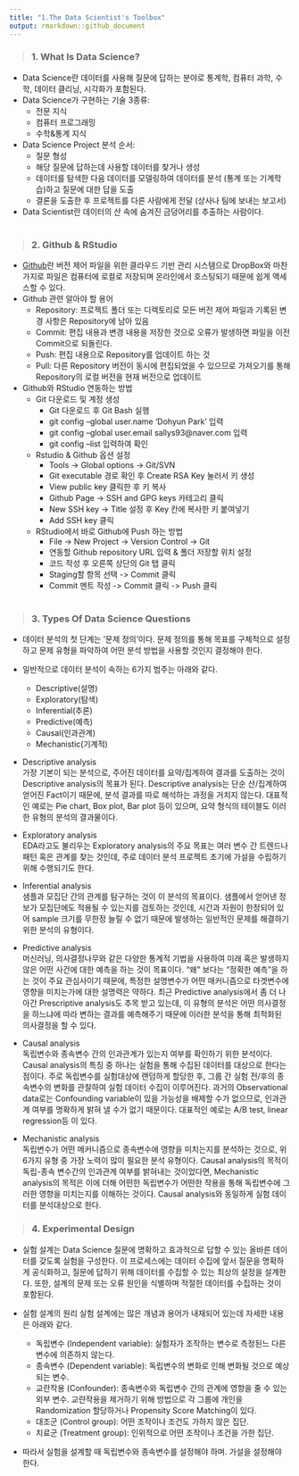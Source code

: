 ```yaml
---
title: "1.The Data Scientist's Toolbox"
output: rmarkdown::github_document
---
```

> ### 1. What Is Data Science?

* Data Science란 데이터를 사용해 질문에 답하는 분야로 통계학, 컴퓨터 과학, 수학, 데이터 클리닝, 시각화가 포함된다. 
* Data Science가 구현하는 기술 3종류:
  + 전문 지식 
  + 컴퓨터 프로그래밍
  + 수학&통계 지식  
* Data Science Project 분석 순서:
  + 질문 형성 
  + 해당 질문에 답하는데 사용할 데이터를 찾거나 생성
  + 데이터를 탐색한 다음 데이터를 모델링하여 데이터를 분석 (통계 또는 기계학습)하고 질문에 대한 답을 도출
  + 결론을 도출한 후 프로젝트를 다른 사람에게 전달 (상사나 팀에 보내는 보고서)
* Data Scientist란 데이터의 산 속에 숨겨진 금덩어리를 추출하는 사람이다.    
<br>    
                
> ### 2. Github & RStudio

* [Github](https://github.com/)란 버전 제어 파일을 위한 클라우드 기반 관리 시스템으로 DropBox와 마찬가지로 파일은 컴퓨터에 로컬로 저장되며 온라인에서 호스팅되기 때문에 쉽게 액세스할 수 있다. 
* Github 관련 알아야 할 용어 
  + Repository: 프로젝트 폴더 또는 디렉토리로 모든 버전 제어 파일과 기록된 변경 사항은 Repository에 남아 있음
  + Commit: 편집 내용과 변경 내용을 저장한 것으로 오류가 발생하면 파일을 이전 Commit으로 되돌린다.
  + Push: 편집 내용으로 Repository를 업데이트 하는 것
  + Pull: 다른 Repository 버전이 동시에 편집되었을 수 있으므로 가져오기를 통해 Repository의 로컬 버전을 현재 버전으로 업데이트  

* Github와 RStudio 연동하는 방법 
  + Git 다운로드 및 계정 생성
    + Git 다운로드 후 Git Bash 실행
    + git config --global user.name 'Dohyun Park' 입력
    + git config --global user.email sallys93@naver.com 입력
    + git config --list 입력하여 확인
  + Rstudio & Github 옵션 설정
    + Tools -> Global options -> Git/SVN 
    + Git executable 경로 확인 후 Create RSA Key 눌러서 키 생성
    + View public key 클릭한 후 키 복사 
    + Github Page -> SSH and GPG keys 카테고리 클릭
    + New SSH key -> Title 설정 후 Key 칸에 복사한 키 붙여넣기
    + Add SSH key 클릭
  + RStudio에서 바로 Github에 Push 하는 방법
    + File -> New Project -> Version Control -> Git
    + 연동할 Github repository URL 입력 & 폴더 저장할 위치 설정
    + 코드 작성 후 오른쪽 상단의 Git 탭 클릭 
    + Staging할 항목 선택 -> Commit 클릭 
    + Commit 멘트 작성 -> Commit 클릭 -> Push 클릭   
<br>    
    
> ### 3. Types Of Data Science Questions

* 데이터 분석의 첫 단계는 '문제 정의'이다. 문제 정의를 통해 목표를 구체적으로 설정하고 문제 유형을 파악하여 어떤 분석 방법을 사용할 것인지 결정해야 한다.

* 일반적으로 데이터 분석이 속하는 6가지 범주는 아래와 같다.
  + Descriptive(설명)
  + Exploratory(탐색)
  + Inferential(추론)
  + Predictive(예측)
  + Causal(인과관계)
  + Mechanistic(기계적)
  
* Descriptive analysis  
가장 기본이 되는 분석으로, 주어진 데이터를 요약/집계하여 결과를 도출하는 것이 Descriptive analysis의 목표가 된다. Descriptive analysis는 단순 산/집계하여 얻어진 Fact이기 때문에, 분석 결과를 따로 해석하는 과정을 거치지 않는다. 대표적인 예로는 Pie chart, Box plot, Bar plot 등이 있으며, 요약 형식의 테이블도 이러한 유형의 분석의 결과물이다. 

* Exploratory analysis  
EDA라고도 불리우는 Exploratory analysis의 주요 목표는 여러 변수 간 트렌드나 패턴 혹은 관계를 찾는 것인데, 주로 데이터 분석 프로젝트 초기에 가설을 수립하기 위해 수행되기도 한다.

* Inferential analysis  
샘플과 모집단 간의 관계를 탐구하는 것이 이 분석의 목표이다. 샘플에서 얻어낸 정보가 모집단에도 적용될 수 있는지를 검토하는 것인데, 시간과 자원이 한정되어 있어 sample 크기를 무한정 늘릴 수 없기 때문에 발생하는 일반적인 문제를 해결하기 위한 분석의 유형이다. 

* Predictive analysis  
머신러닝, 의사결정나무와 같은 다양한 통계적 기법을 사용하여 미래 혹은 발생하지 않은 어떤 사건에 대한 예측을 하는 것이 목표이다. "왜" 보다는 "정확한 예측"을 하는 것이 주요 관심사이기 때문에, 특정한 설명변수가 어떤 매커니즘으로 타겟변수에 영향을 미치는가에 대한 설명력은 약하다. 최근 Predictive analysis에서 좀 더 나아간 Prescriptive analysis도 추목 받고 있는데, 이 유형의 분석은 어떤 의사결정을 하느냐에 따라 변하는 결과를 예측해주기 때문에 이러한 분석을 통해 최적화된 의사결정을 할 수 있다. 

* Causal analysis  
독립변수와 종속변수 간의 인과관계가 있는지 여부를 확인하기 위한 분석이다. Causal analysis의 특징 중 하나는 실험을 통해 수집된 데이터를 대상으로 한다는 점이다. 주로 독립변수를 실험대상에 랜덤하게 할당한 후, 그룹 간 실험 전/후의 종속변수의 변화를 관찰하여 실험 데이터 수집이 이루어진다. 과거의 Observational data로는 Confounding variable이 있을 가능성을 배제할 수가 없으므로, 인과관계 여부를 명확하게 밝혀 낼 수가 없기 때문이다. 대표적인 예로는 A/B test, linear regression등 이 있다. 

* Mechanistic analysis  
독립변수가 어떤 메커니즘으로 종속변수에 영향을 미치는지를 분석하는 것으로, 위 6가지 유형 중 가장 노력이 많이 필요한 분석 유형이다. Causal analysis의 목적이 독립-종속 변수간의 인과관계 여부를 밝혀내는 것이었다면, Mechanistic analysis의 목적은 이에 더해 어떤한 독립변수가 어떤한 작용을 통해 독립변수에 그러한 영향을 미치는지를 이해하는 것이다. Causal analysis와 동일하게 실험 데이터를 분석대상으로 한다. 
<br>

> ### 4. Experimental Design

* 실험 설계는 Data Science 질문에 명확하고 효과적으로 답할 수 있는 올바른 데이터를 갖도록 실험을 구성한다. 이 프로세스에는 데이터 수집에 앞서 질문을 명확하게 공식화하고, 질문에 답하기 위해 데이터를 수집할 수 있는 최상의 설정을 설계한다. 또한, 설계의 문제 또는 오류 원인을 식별하며 적절한 데이터를 수집하는 것이 포함된다. 

* 실험 설계의 원리
실험 설계에는 많은 개념과 용어가 내재되어 있는데 자세한 내용은 아래와 같다.  
  + 독립변수 (Independent variable): 실험자가 조작하는 변수로 측정된느 다른 변수에 의존하지 않는다.
  + 종속변수 (Dependent variable): 독립변수의 변화로 인해 변화될 것으로 예상되는 변수.
  + 교란작용 (Confounder): 종속변수와 독립변수 간의 관계에 영향을 줄 수 있는 외부 변수. 교랸작용을 제거하기 위해 방법으로 각 그룹에 개인을 Randomization 할당하거나 Propensity Score Matching이 있다.  
  + 대조군 (Control group): 어떤 조작이나 조건도 가하지 않은 집단.
  + 치료군 (Treatment group): 인위적으로 어떤 조작이나 조건을 가한 집단.
  
* 따라서 실험을 설계할 때 독립변수와 종속변수를 설정해야 하며. 가설을 설정해야 한다.    


    
    
    
